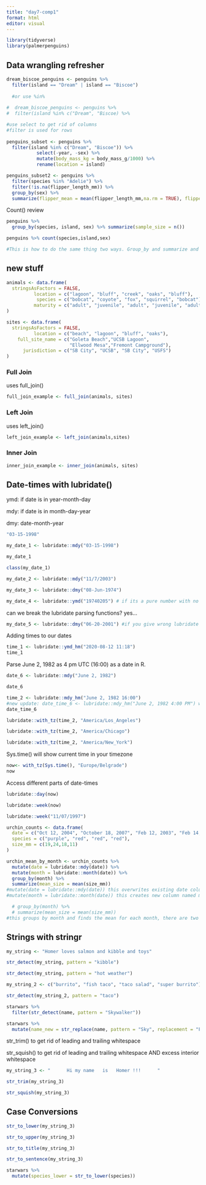 ```yaml
---
title: "day7-comp1"
format: html
editor: visual
---
```


```r
library(tidyverse)
library(palmerpenguins)
```

## Data wrangling refresher

```r
dream_biscoe_penguins <- penguins %>% 
  filter(island == "Dream" | island == "Biscoe")
  
  #or use %in%
  
#  dream_biscoe_penguins <- penguins %>% 
#  filter(island %in% c("Dream", "Biscoe) %>% 

#use select to get rid of columns
#filter is used for rows
  
penguins_subset <- penguins %>% 
  filter(island %in% c("Dream", "Biscoe")) %>% 
           select(-year, -sex) %>% 
           mutate(body_mass_kg = body_mass_g/1000) %>% 
           rename(location = island)
```

```r
penguins_subset2 <- penguins %>% 
  filter(species %in% "Adelie") %>% 
  filter(!is.na(flipper_length_mm)) %>% 
  group_by(sex) %>% 
  summarize(flipper_mean = mean(flipper_length_mm,na.rm = TRUE), flipper_sd = sd(flipper_length_mm, na.rm = TRUE))
```

Count() review

```r
penguins %>% 
  group_by(species, island, sex) %>% summarize(sample_size = n())

penguins %>% count(species,island,sex)

#This is how to do the same thing two ways. Group_by and summarize and n() are included in Count() to get counts of observations.
```

## new stuff

```r
animals <- data.frame(
  stringsAsFactors = FALSE,
          location = c("lagoon", "bluff", "creek", "oaks", "bluff"),
           species = c("bobcat", "coyote", "fox", "squirrel", "bobcat"),
          maturity = c("adult", "juvenile", "adult", "juvenile", "adult")
)

sites <- data.frame(
  stringsAsFactors = FALSE,
          location = c("beach", "lagoon", "bluff", "oaks"),
    full_site_name = c("Goleta Beach","UCSB Lagoon",
                       "Ellwood Mesa","Fremont Campground"),
      jurisdiction = c("SB City", "UCSB", "SB City", "USFS")
)
```

### Full Join

uses full_join()

```r
full_join_example <- full_join(animals, sites)
```

### Left Join

uses left_join()

```r
left_join_example <- left_join(animals,sites)
```

### Inner Join

```r
inner_join_example <- inner_join(animals, sites)
```

## Date-times with lubridate()

ymd: if date is in year-month-day

mdy: if date is in month-day-year

dmy: date-month-year

```r
"03-15-1998"

my_date_1 <- lubridate::mdy("03-15-1998")

my_date_1

class(my_date_1)

my_date_2 <- lubridate::mdy("11/7/2003")

my_date_3 <- lubridate::dmy("08-Jun-1974")

my_date_4 <- lubridate::ymd("19740205") # if its a pure number with no letters or dashes, it doesn't need to be a string
```

can we break the lubridate parsing functions? yes...

```r
my_date_5 <- lubridate::dmy("06-20-2001") #if you give wrong lubridate function
```

Adding times to our dates

```r
time_1 <- lubridate::ymd_hm("2020-08-12 11:18")
time_1
```

Parse June 2, 1982 as 4 pm UTC (16:00) as a date in R.

```r
date_6 <- lubridate::mdy("June 2, 1982")

date_6

time_2 <- lubridate::mdy_hm("June 2, 1982 16:00")
#new update: date_time_6 <- lubridate::mdy_hm("June 2, 1982 4:00 PM") works as well
date_time_6
```

```r
lubridate::with_tz(time_2, "America/Los_Angeles")

lubridate::with_tz(time_2, "America/Chicago")

lubridate::with_tz(time_2, "America/New_York")
```

Sys.time() will show current time in your timezone

```r
now<- with_tz(Sys.time(), "Europe/Belgrade")
now
```

Access different parts of date-times

```r
lubridate::day(now)
```

```r
lubridate::week(now)
```

```r
lubridate::week("11/07/1997")
```

```r
urchin_counts <- data.frame(
  date = c("Oct 12, 2004", "October 18, 2007", "Feb 12, 2003", "Feb 14, 2008"),
  species = c("purple", "red", "red", "red"),
  size_mm = c(19,24,18,11)
)
```

```r
urchin_mean_by_month <- urchin_counts %>% 
  mutate(date = lubridate::mdy(date)) %>% 
  mutate(month = lubridate::month(date)) %>% 
  group_by(month) %>% 
  summarize(mean_size = mean(size_mm))
#mutate(date = lubridate::mdy(date)) this overwrites existing date column because it is named the same, so that all dates have same format
#mutate(month = lubridate::month(date)) this creates new column named month

  # group_by(month) %>% 
  # summarize(mean_size = mean(size_mm))
#this groups by month and finds the mean for each month, there are two observations for the two months therefore it combines the data for each month.
```

## Strings with stringr

```r
my_string <- "Homer loves salmon and kibble and toys"
```

```r
str_detect(my_string, pattern = "kibble")
```

```r
str_detect(my_string, pattern = "hot weather")
```

```r
my_string_2 <- c("burrito", "fish taco", "taco salad", "super burrito")
```

```r
str_detect(my_string_2, pattern = "taco")
```

```r
starwars %>% 
  filter(str_detect(name, pattern = "Skywalker"))
```

```r
starwars %>% 
  mutate(name_new = str_replace(name, pattern = "Sky", replacement = "Fire"))
```

str_trim() to get rid of leading and trailing whitespace

str_squish() to get rid of leading and trailing whitespace AND excess interior whitespace

```r
my_string_3 <- "      Hi my name   is   Homer !!!      "

str_trim(my_string_3)

str_squish(my_string_3)
```

## Case Conversions

```r
str_to_lower(my_string_3)

str_to_upper(my_string_3)

str_to_title(my_string_3)

str_to_sentence(my_string_3)
```

```r
starwars %>% 
  mutate(species_lower = str_to_lower(species))
```
